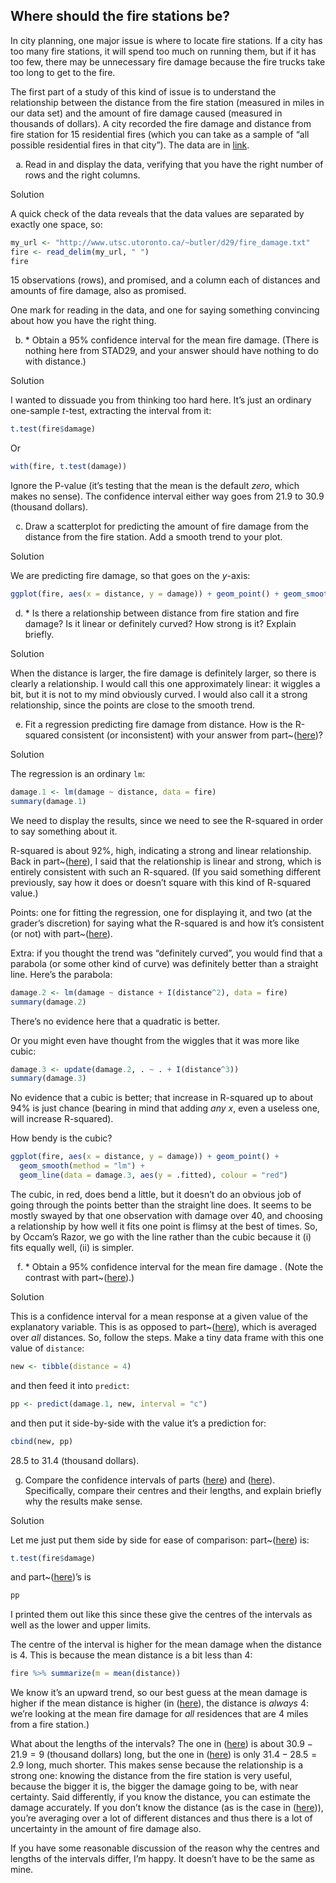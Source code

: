 ##  Where should the fire stations be?


 In city planning, one major issue is where to locate fire
stations. If a city has too many fire stations, it will spend too much
on running them, but if it has too few, there may be unnecessary fire
damage because the fire trucks take too long to get to the fire.

The first part of a study of this kind of issue is to understand the
relationship between the distance from the fire station (measured in
miles in our data set) and the amount of fire damage caused (measured
in thousands of dollars). A city recorded the fire damage and distance
from fire station for 15 residential fires (which you can take as a
sample of "all possible residential fires in that city"). The data
are in [link](http://www.utsc.utoronto.ca/~butler/d29/fire_damage.txt). 



(a) Read in and display the data, verifying that you have the
right number of rows and the right columns.


Solution


A quick check of the data reveals that the data values are
separated by exactly  one space, so:
```r
my_url <- "http://www.utsc.utoronto.ca/~butler/d29/fire_damage.txt"
fire <- read_delim(my_url, " ")
fire
```

   

15 observations (rows), and promised, and a column each of distances
and amounts of fire damage, also as promised.

One mark for reading in the data, and one for saying something
convincing about how you have the right thing.
    


(b) <a name="part:ttest">*</a> Obtain a 95\% confidence interval for the
mean fire damage. (There is nothing here from STAD29, and your
answer should have nothing to do with distance.)


Solution


I wanted to dissuade you  from thinking too hard here. It's just
an ordinary one-sample $t$-test, extracting the interval from it:
```r
t.test(fire$damage)
```

     

Or

```r
with(fire, t.test(damage))
```

 

Ignore the P-value (it's testing that the mean is the default
*zero*, which makes no sense). The confidence interval either way
goes from 21.9 to 30.9 (thousand dollars).
    


(c) Draw a scatterplot for predicting the amount of fire damage
from the distance from the fire station. Add a smooth trend to your
plot. 


Solution


We are predicting fire damage, so that goes on the $y$-axis:
```r
ggplot(fire, aes(x = distance, y = damage)) + geom_point() + geom_smooth()
```

     



(d) <a name="part:howgood">*</a> Is there a relationship between distance from fire station
and fire damage? Is it linear or definitely curved? How strong is
it? Explain briefly.


Solution


When the distance is larger, the fire damage is definitely larger,
so there is clearly a relationship. I would call this one
approximately linear: it wiggles a bit, but it is not to my mind
obviously curved. I would also call it a strong relationship,
since the points are close to the smooth trend.
    


(e) Fit a regression predicting fire damage from distance. How
is the R-squared consistent (or inconsistent) with your answer from
part~(<a href="#part:howgood">here</a>)?


Solution


The regression is an ordinary `lm`:
```r
damage.1 <- lm(damage ~ distance, data = fire)
summary(damage.1)
```

     

We need to display the results, since we need to see the R-squared in
order to say something about it.

R-squared is about 92\%, high, indicating a strong and linear
relationship. Back in part~(<a href="#part:howgood">here</a>), I said that the
relationship is linear and strong, which is entirely consistent with
such an R-squared. (If you said something different previously, say
how it does or doesn't square with this kind of R-squared value.)

Points: one for fitting the regression, one for displaying it, and two
(at the grader's discretion) for saying what the R-squared is and how
it's consistent (or not) with part~(<a href="#part:howgood">here</a>).

Extra: if you thought the trend was "definitely curved", you would
find that a parabola (or some other kind of curve) was definitely
better than a straight line. Here's the parabola:

```r
damage.2 <- lm(damage ~ distance + I(distance^2), data = fire)
summary(damage.2)
```

 

There's no evidence here that a quadratic is better.

Or you might even have thought from the wiggles that it was more like cubic:

```r
damage.3 <- update(damage.2, . ~ . + I(distance^3))
summary(damage.3)
```



No evidence that a cubic is better; that increase in R-squared up to
about 94\% is just chance (bearing in mind that adding *any* $x$,
even a useless one, will increase R-squared).

How bendy is the cubic?

```r
ggplot(fire, aes(x = distance, y = damage)) + geom_point() +
  geom_smooth(method = "lm") +
  geom_line(data = damage.3, aes(y = .fitted), colour = "red")
```

 

The cubic, in red, does bend a little, but it doesn't do an obvious
job of going through the points better than the straight line does. It
seems to be mostly swayed by that one observation with damage over 40,
and choosing a relationship by how well it fits one point is flimsy at
the best of times.  So, by Occam's Razor, we go with the line rather
than the cubic because it (i) fits equally well, (ii) is simpler.
    


(f) <a name="part:cim">*</a> Obtain a 95\% confidence interval for the mean fire damage
\emph{for a residence that is 4 miles from the nearest fire
station}. (Note the contrast with part~(<a href="#part:ttest">here</a>).)


Solution


This is a confidence interval for a mean response at a given value
of the explanatory variable. This is as opposed to
part~(<a href="#part:ttest">here</a>), which is averaged over *all* distances.
So, follow the steps. Make a tiny data frame with this one value
of `distance`:
```r
new <- tibble(distance = 4)
```

     

and then feed it into `predict`:

```r
pp <- predict(damage.1, new, interval = "c")
```

 

and then put it side-by-side with the value it's a prediction for:

```r
cbind(new, pp)
```

 

28.5 to 31.4 (thousand dollars).



(g) Compare the confidence intervals of parts
(<a href="#part:ttest">here</a>) and (<a href="#part:cim">here</a>). Specifically, compare their
centres and their lengths, and explain briefly why the results
make sense.


Solution


Let me just put them side by side for ease of comparison:
part~(<a href="#part:ttest">here</a>) is:
```r
t.test(fire$damage)
```

       

and part~(<a href="#part:cim">here</a>)'s is

```r
pp
```

 

I printed them out like this since these give the centres of the
intervals as well as the lower and upper limits.

The centre of the interval is higher for the mean damage when the
distance is 4. This is because the mean distance is a bit less than 4:

```r
fire %>% summarize(m = mean(distance))
```

 

We know it's an upward trend, so our best guess at the mean damage is
higher if the mean distance is higher (in (<a href="#part:cim">here</a>), the
distance is *always* 4: we're looking at the mean fire damage for
*all* residences that are 4 miles from a fire station.)

What about the lengths of the intervals? The one in (<a href="#part:ttest">here</a>)
is about $30.9-21.9=9$ (thousand dollars) long, but the one in
(<a href="#part:cim">here</a>) is only $31.4-28.5=2.9$ long, much shorter. This
makes sense because the relationship is a strong one: knowing the
distance from the fire station is very useful, because the bigger it
is, the bigger the damage going to be, with near certainty. Said
differently, if you know the distance, you can estimate the damage
accurately.  If you don't know the distance (as is the case in
(<a href="#part:ttest">here</a>)), you're averaging over a lot of different
distances and thus there is a lot of uncertainty in the amount of fire
damage also.

If you have some reasonable discussion of the reason why the centres
and lengths of the intervals differ, I'm happy. It doesn't have to be
the same as mine.
      





